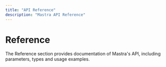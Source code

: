```yaml
---
title: "API Reference"
description: "Mastra API Reference"
---
```



# Reference

The Reference section provides documentation of Mastra's API, including parameters, types and usage examples.

<ReferenceCards />